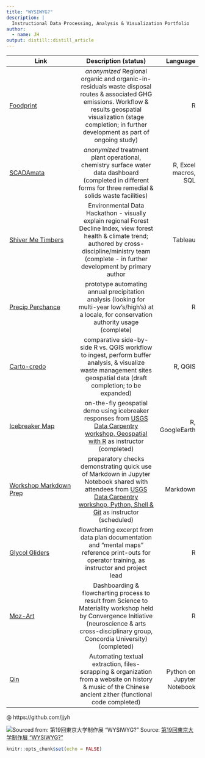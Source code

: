 ```yaml
---
title: "WYSIWYG?"
description: |
  Instructional Data Processing, Analysis & Visualization Portfolio
author:
  - name: JH
output: distill::distill_article
---
```



| Link        | Description (status)           | Language  |
| ------------- |:-------------:| -----:|
| [Foodprint](https://passerium.netlify.app/foodprint.html)| *anonymized* Regional organic and organic-in-residuals waste disposal routes & associated GHG emissions.  Workflow & results geospatial visualization  (stage completion; in further development as part of ongoing study)| R |
| [SCADAmata](https://passerium.netlify.app/scadamata.html) | *anonymized* treatment plant operational, chemistry surface water data dashboard (completed in different forms for three remedial & solids waste facilities)|R, Excel macros, SQL|
| [Shiver Me Timbers](https://passerium.netlify.app/shivermetimbers.html) | Environmental Data Hackathon - visually explain regional Forest Decline Index, view forest health & climate trend; authored by cross-discipline/ministry team (complete - in further development by primary author| Tableau |
| [Precip Perchance](https://passerium.netlify.app/precip.html) | prototype automating annual precipitation analysis (looking for multi-year low's/high's) at a locale, for conservation authority usage (complete)|R |
| [Carto-credo](https://passerium.netlify.app/cartocredo.html) | comparative side-by-side R vs. QGIS workflow to ingest, perform buffer analysis, & visualize waste management sites geospatial data (draft completion; to be expanded)|R, QGIS|
| [Icebreaker Map](https://passerium.netlify.app/usgs-datacarpentryicebreak) | on-the-fly geospatial demo using icebreaker responses from [USGS Data Carpentry workshop, Geospatial with R](https://annajiat.github.io/2021-07-27-usgs-online/) as instructor (completed)|R, GoogleEarth|
| [Workshop Markdown Prep](https://passerium.netlify.app/ipynb.html) | preparatory checks demonstrating quick use of Markdown in Jupyter Notebook shared with attendees from [USGS Data Carpentry workshop, Python, Shell & Git](https://jjyh.github.io/2021-10-26-usgs-online/) as instructor (scheduled)|Markdown|
| [Glycol Gliders](https://passerium.netlify.app/ipynb.html) | flowcharting excerpt from data plan documentation and "mental maps" reference print-outs for operator training, as instructor and project lead |R|
| [Moz-Art](https://passerium.netlify.app/mozart.html) | Dashboarding & flowcharting process to result from Science to Materiality workshop held by Convergence Initiative (neuroscience & arts cross-disciplinary group, Concordia University) (completed)|R|
| [Qin](https://passerium.netlify.app/qin.html) | Automating textual extraction, files-scrapping & organization from a website on history & music of the Chinese ancient zither (functional code completed)|Python on Jupyter Notebook|



@ https://github.com/jjyh


![Sourced from: 第19回東京大学制作展 “WYSIWYG?”](img\wysiwyg.jpg)
Source: [第19回東京大学制作展 “WYSIWYG?”](https://iiiexhibition.com/log/i3e19/)
```r
knitr::opts_chunk$set(echo = FALSE)
```





